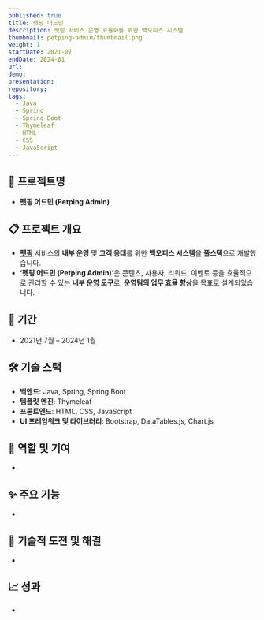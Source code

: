 ```yaml
---
published: true
title: 펫핑 어드민
description: 펫핑 서비스 운영 효율화를 위한 백오피스 시스템
thumbnail: petping-admin/thumbnail.png
weight: 1
startDate: 2021-07
endDate: 2024-01
url: 
demo: 
presentation: 
repository: 
tags:
  - Java
  - Spring
  - Spring Boot
  - Thymeleaf
  - HTML
  - CSS
  - JavaScript
---
```


## 📌 프로젝트명
- **펫핑 어드민 (Petping Admin)**

## 📋 프로젝트 개요
- <a href="/ko/projects/petping" target="_blank"><b>펫핑</b></a> 서비스의 **내부 운영** 및 **고객 응대**를 위한 **백오피스 시스템**을 **풀스택**으로 개발했습니다.
- <b>‘펫핑 어드민 (Petping Admin)’</b>은 콘텐츠, 사용자, 리워드, 이벤트 등을 효율적으로 관리할 수 있는 **내부 운영 도구**로, **운영팀의 업무 효율 향상**을 목표로 설계되었습니다.

## 📅 기간
- 2021년 7월 – 2024년 1월

## 🛠 기술 스택
- **백엔드**: Java, Spring, Spring Boot
- **템플릿 엔진**: Thymeleaf
- **프론트엔드**: HTML, CSS, JavaScript
- **UI 프레임워크 및 라이브러리**: Bootstrap, DataTables.js, Chart.js

## 👤 역할 및 기여
- 

## ✨ 주요 기능
- 

## 🚀 기술적 도전 및 해결
- 

## 📈 성과
- 
